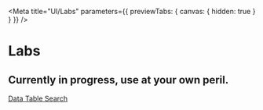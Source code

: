 
<Meta title="UI/Labs" parameters={{ previewTabs: { canvas: { hidden: true } } }} />

# Labs

 
## Currently in progress, use at your own peril.

[Data Table Search](?path=/docs/ui-labs-datatables--data-search)
